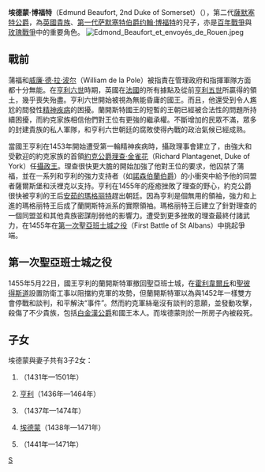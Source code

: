 '''埃德蒙·博福特'''（Edmund Beaufort, 2nd Duke of Somerset）（{{bd|1406年||1455年|5月22日|catIdx=B}}），第二代[[薩默塞特公爵|薩默塞特公爵]]，為[[英國|英國]][[貴族|貴族]]、[[第一代萨默塞特伯爵约翰·博福特|第一代萨默塞特伯爵约翰·博福特]]的兒子，亦是[[百年戰爭|百年戰爭]]與[[玫瑰戰爭|玫瑰戰爭]]中的重要角色。
[[File:Edmond_Beaufort_et_envoyés_de_Rouen.jpeg|thumb]]

==戰前==
蒲福和[[威廉·德·拉·波尔|威廉·德·拉·波尔]]（William de la Pole）被指責在管理政府和指揮軍隊方面都十分無能。在[[亨利六世_(英格兰)|亨利六世]]時期，英國在[[法國|法國]]的所有據點及從前[[亨利五世_(英格兰)|亨利五世]]所贏得的領土，幾乎喪失殆盡。亨利六世開始被視為無能昏庸的國王。而且，他還受到令人尷尬的間發性[[精神疾病|精神疾病]]的困擾。蘭開斯特國王的短暫的王朝已經被合法性的問題所持續困擾，而約克家族相信他們對王位有更強的繼承權。不斷增加的民眾不滿，眾多的封建貴族的私人軍隊，和亨利六世朝廷的腐敗使得內戰的政治氣候已經成熟。

當國王亨利在1453年開始遭受第一輪精神疾病時，攝政理事會建立了，由強大和受歡迎的約克家族的首領[[理查·金雀花，第三代约克公爵|約克公爵理查·金雀花]]（Richard Plantagenet, Duke of York）任[[攝政王|攝政王]]。理查很快更大膽的開始加強了他對王位的要求，他囚禁了蒲福，並在一系列和亨利的強力支持者（如[[諾森伯蘭伯爵|諾森伯蘭伯爵]]）的小衝突中給予他的同盟者薩爾斯堡和沃裡克以支持。亨利在1455年的痊癒挫敗了理查的野心，約克公爵很快被亨利的王后[[安茹的瑪格丽特|安茹的瑪格丽特]]趕出朝廷。因為亨利是個無用的領袖，強力和上進的瑪格丽特王后成了蘭開斯特派系的實際領袖。瑪格丽特王后建立了針對理查的一個同盟並和其他貴族密謀削弱他的影響力。遭受到更多挫敗的理查最終付諸武力，在1455年在[[第一次聖亞班士城之役|第一次聖亞班士城之役]]（First Battle of St Albans）中挑起爭端。

== 第一次聖亞班士城之役 ==
1455年5月22日，國王亨利的蘭開斯特軍撤回聖亞班士城，在[[霍利韋爾丘|霍利韋爾丘]]和[[聖彼得斯道|聖彼得斯道]]設置防衛工事以阻擋約克軍的攻勢，但蘭開斯特軍以為與1452年一樣雙方會停戰和談判，和平解決“事件”。然而約克軍絲毫沒有談判的意願，並發動攻擊，殺傷了不少貴族，包括[[白金漢公爵|白金漢公爵]]和國王本人。而埃德蒙則於一所房子內被殺死。

== 子女 ==
埃德蒙與妻子{{le|埃莉諾·博尚|Eleanor Beauchamp, Duchess of Somerset}}共有3子2女：
# {{le|埃莉諾·博福特|Eleanor Beaufort|埃莉諾}}（1431年—1501年）
# [[第三代薩默塞特公爵亨利·博福特|亨利]]（1436年—1464年）
# {{le|瑪格麗特·博福特 (1437-1474)|Margaret Beaufort, Countess of Stafford|瑪格麗特}}（1437年—1474年）
# [[第四代薩默塞特公爵埃德蒙·博福特|埃德蒙]]（1438年—1471年）
# {{le|約翰·博福特 (多塞特侯爵)|John Beaufort, Marquess of Dorset|約翰}}（1441年—1471年）

{{萨默塞特公爵}}
{{多塞特侯爵}}
{{玫瑰战争}}
{{英法百年战争}}
[[Category:萨默塞特公爵|S]]